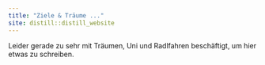 ```yaml
---
title: "Ziele & Träume ..."
site: distill::distill_website
---
```



Leider gerade zu sehr mit Träumen, Uni und Radlfahren beschäftigt, um hier etwas zu schreiben. 
